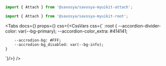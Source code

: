 
<Meta title='Components/Attach' component={Attach} id='Attach' />

<ComponentHeader
    name='Attach'
    version={packageJson.version}
    package='@savosya/savosya-myuikit-attach'
/>

```jsx
import { Attach } from '@savosya/savosya-myuikit-attach';

import { Attach } from '@savosya/savosya-myuikit-root';
```

<Tabs
    docs={<Description/>}
    props={<ArgsTable of={Attach} />}
    css={<CssVars css={`
        :root {
        --accordion-divider-color: var(--bg-primary);
        --accordion-color_extra: #414141;

        --accrodion-bg: #FFF;
        --accrodion-bg_disabled: var(--bg-info);
    }
`}/>}
/>



<Story name='Attach'>
    <Attach
        size={select('size', ['xxs', 'xs', 's', 'm', 'l'], 's')}
        buttonContent={text('buttonContent', undefined)}
        disabled={boolean('disabled', false)}
        maxFilenameLength={number('maxFilenameLength', undefined)}
        multiple={boolean('multiple', false)}
        noFileText={text('noFileText', undefined)}
        progressBarPercent={number('progressBarPercent', undefined)}
    />
</Story>
